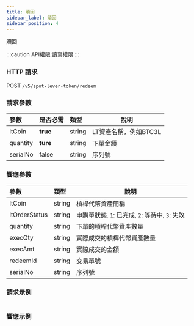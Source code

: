 ```yaml
---
title: 贖回
sidebar_label: 贖回
sidebar_position: 4
---
```

贖回

:::caution
API權限:讀寫權限
:::

### HTTP 請求
POST `/v5/spot-lever-token/redeem`

### 請求參數
| 參數 | 是否必需 | 類型 | 說明|
|:----- |:-------|:-----|------ |
|ltCoin |**true** |string |LT資產名稱，例如BTC3L |
|quantity |**ture** |string |下單金額 |
|serialNo |false |string |序列號 |

### 響應參數
| 參數 | 類型 | 說明|
|:----- |:-----|----- |
|ltCoin |string |槓桿代幣資產簡稱 |
|ltOrderStatus |string |申購單狀態. `1`: 已完成, `2`: 等待中, `3`: 失敗 |
|quantity |string |下單的槓桿代幣資產數量 |
|execQty |string |實際成交的槓桿代幣資產數量 |
|execAmt |string |實際成交的金額 |
|redeemId|string	|交易單號 |
|serialNo |string |序列號 |


### 請求示例

<Tabs>
<TabItem value="console" label="Console">

```http

```

</TabItem>
</Tabs>

### 響應示例

<Tabs>
<TabItem value="js linear" label="linear">

```json

```
</TabItem>
</Tabs>